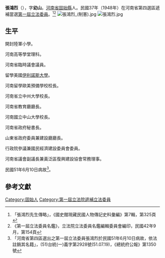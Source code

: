 {{Otheruses|other=名为张鸿烈的其他人物|张鸿烈}}
{{Infobox Officeholder
|姓名=張鴻烈
|圖像=File:張鴻烈2.jpg
|圖像大小=200px
|圖像說明=  
|字    =字幼山
|號    = 
|別名    = 
|出生日期 = 光緒十二年八月八日〔1886年9月5日〕
|出生地點 = 
|逝世日期 = {{dda|1962|6|10|1886|9|5}}
|逝世地點 = 
|死因    = 
|墓地    = 
|籍貫    = [[河南省|河南省]][[固始縣|固始縣]]
|政黨    = 
|parents  = 
|配偶    = 
|伴侶    = 
|relatives  =  
|children  =  
|著作    = 
|past    = 
}}
'''張鴻烈'''（{{bd|1886年|9月5日|1962年|6月10日}}），字'''幼山'''。[[河南省|河南省]][[固始縣|固始縣]]人。民國37年（1948年）在河南省第四選區遞補當選[[第一屆立法委員|第一屆立法委員]]。<ref>「張鴻烈先生傳略」，《國史館現藏民國人物傳記史料彙編》第7輯，第325頁</ref><ref>《第一屆立法委員名鑑》，立法院立法委員名鑑編輯委員會編印，民國42年9月，第154頁</ref>
[[File:張鴻烈_(制憲).jpg|thumb]]
[[File:張鴻烈.jpg|thumb]]
== 生平 ==
開封陸軍小學。

河南高等學堂理科。

河南省臨時議會議員。

留學美國[[伊利諾斯大學|伊利諾斯大學]]。

河南留學歐美預備學校校長。

河南省立中州大學校長。

河南省教育廳廳長。

河南國立中山大學校長。

河南省政府秘書長。

山東省政府委員兼建設廳廳長。

行政院參議兼國民經濟建設委員會委員。

河南省議會副議長兼黃泛區復興建設協會常務理事。

民國51年6月10日病故<ref>「河南省第四區選出之第一屆立法委員張鴻烈於民國51年6月10日病故，依法註銷其名籍」，(51)台統(一)義字第2928號(51.07.19)，《總統府公報》第1350號</ref>。

== 參考文獻 ==
{{reflist}}

{{中華民國第一屆立法委員}}

{{Authority control}}

{{DEFAULTSORT:}}
[[Category:固始人|Category:固始人]]
[[Category:第一屆立法院遞補立法委員|Category:第一屆立法院遞補立法委員]]